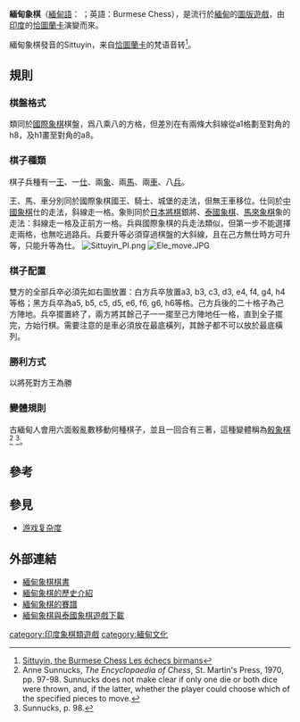 {{Burmese characters}}
'''緬甸象棋'''（[[緬甸語|緬甸語]]：{{lang|my|စစ်တုရင်}} ''{{transl|my|Sittuyin}}''；英語：Burmese Chess），是流行於[[緬甸|緬甸]]的[[圖版遊戲|圖版遊戲]]，由[[印度|印度]]的[[恰圖蘭卡|恰圖蘭卡]]演變而來。

緬甸象棋發音的Sittuyin，来自[[恰圖蘭卡|恰圖蘭卡]]的梵语音转<ref>[http://history.chess.free.fr/sittuyin.htm Sittuyin, the Burmese Chess Les échecs birmans]</ref>。

==規則==

===棋盤格式===

類同於[[國際象棋|國際象棋]]棋盤，爲八乘八的方格，但差別在有兩條大斜線從a1格劃至對角的h8，及h1畫至對角的a8。

===棋子種類===

棋子兵種有一[[王|王]]、一[[仕|仕]]、兩[[象|象]]、兩[[馬|馬]]、兩[[車|車]]、八[[兵|兵]]。

王、馬、車分別同於國際象棋國王、騎士、城堡的走法，但無王車移位。仕同於[[中國象棋|中國象棋]]仕的走法，斜線走一格。象則同於[[日本將棋|日本將棋]]銀將、[[泰國象棋|泰國象棋]]、[[馬來象棋|馬來象棋]]象的走法：斜線走一格及正前方一格。兵與國際象棋的兵走法類似，但第一步不能選擇走兩格，也無吃過路兵。兵要升等必須穿過棋盤的大斜線，且在己方無仕時方可升等，只能升等為仕。
[[File:Sittuyin_PI.png|thumb]]
[[File:Ele_move.JPG|thumb]]


===棋子配置===


{{Chaturanga diagram|=
| tright
|
|=
 8 |  |  |  |  |rd|rd|  | |=
 7 |  |  |kd|bd|nd|  |  |  |=
 6 |  |bd|nd|qd|pd|pd|pd|pd|=
 5 |pd|pd|pd|pd|  |  |  |  |=
 4 |  |  |  |  |pl|pl|pl|pl|=
 3 |pl|pl|pl|pl|ql|bl|nl|  |=
 2 |  |  |bl|  |nl|kl|  |  |=
 1 |  |rl|  |rl|  |  |  |  |=
    a  b  c  d  e  f  g  h
| 除兵有固定位置，與車要放在最底橫列外，其餘己棋可任意放置在己方陣地第二、三橫列。上圖為佈局的其中一種，稱為Myin Set Pyin Kwet開局<ref>[http://www.chessvariants.org/oriental.dir/burmesechess.html Myin Set Pyin Kwet openings]</ref>。
}}
雙方的全部兵卒必須先如右圖放置：白方兵卒放置a3, b3, c3, d3, e4, f4, g4, h4等格；黑方兵卒為a5, b5, c5, d5, e6, f6, g6, h6等格。己方兵後的二十格子為己方陣地。兵卒擺置終了，兩方將其餘己子一一擺至己方陣地任一格，直到全子擺完，方始行棋。需要注意的是車必須放在最底橫列，其餘子都不可以放於最底橫列。

===勝利方式===

以將死對方王為勝

===變體規則===
古緬甸人會用六面骰亂數移動何種棋子，並且一回合有三著，這種變體稱為[[骰象棋|骰象棋]]<ref>Anne Sunnucks, ''The Encyclopaedia of Chess'', St. Martin's Press, 1970, pp. 97-98. Sunnucks does not make clear if only one die or both dice were thrown, and, if the latter, whether the player could choose which of the specified pieces to move.</ref> <ref>Sunnucks, p. 98.</ref>。

==參考==
{{reflist}}

==參見==
*[[游戏复杂度|游戏复杂度]]

==外部連結==

* [http://www.scribd.com/doc/79655591/How-to-Play-Myanmar-Traditional-Chess-EnG-BOOK-1 緬甸象棋棋書]
* [http://www.myanmars.net/myanmar-culture/myanmar-chess.htm 緬甸象棋的歷史介紹]
* [http://www.chessvariants.org/oriental.dir/burmesechess.html 緬甸象棋的賽譜]
* [http://www.zillions-of-games.com/cgi-bin/zilligames/submissions.cgi/98267?do=show;id=621 緬甸象棋與泰國象棋遊戲下載]
{{象棋類遊戲}}
[[category:印度象棋類遊戲|category:印度象棋類遊戲]]
[[category:緬甸文化|category:緬甸文化]]